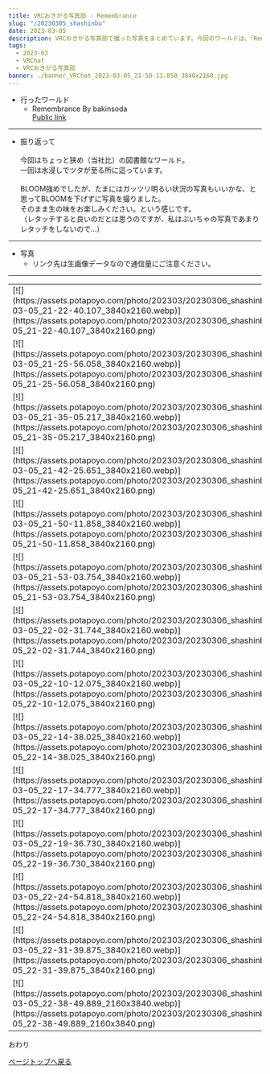 ---
title: VRCおきがる写真部 - Remembrance
slug: "/20230305_shashinbu"
date: 2023-03-05
description: VRCおきがる写真部で撮った写真をまとめています。今回のワールドは、「Remembrance」
tags:
  - 2023-03
  - VRChat
  - VRCおきがる写真部
banner: ./banner_VRChat_2023-03-05_21-50-11.858_3840x2160.jpg
---

+ 行ったワールド
  + Remembrance By bakinsoda\
   [Public link](https://vrchat.com/home/launch?worldId=wrld_d2e12a21-4c33-4c63-9fe0-f0c17ee4b0fe)

------------------------------

+ 振り返って\
\
今回はちょっと狭め（当社比）の図書館なワールド。\
一回は水浸しでツタが至る所に這っています。\
\
BLOOM強めでしたが、たまにはガッツリ明るい状況の写真もいいかな、と思ってBLOOMを下げずに写真を撮りました。\
そのまま生の味をお楽しみください。という感じです。\
（レタッチすると良いのだとは思うのですが、私はぶいちゃの写真であまりレタッチをしないので…）

------------------------------
+ 写真
  + リンク先は生画像データなので通信量にご注意ください。
------------------------------
<table>
  <tr>
    <td>
      [![](https://assets.potapoyo.com/photo/202303/20230306_shashinbu/thumb_VRChat_2023-03-05_21-22-40.107_3840x2160.webp)](https://assets.potapoyo.com/photo/202303/20230306_shashinbu/VRChat_2023-03-05_21-22-40.107_3840x2160.png)
    </td>
    <td>
      [![](https://assets.potapoyo.com/photo/202303/20230306_shashinbu/thumb_VRChat_2023-03-05_21-23-46.666_3840x2160.webp)](https://assets.potapoyo.com/photo/202303/20230306_shashinbu/VRChat_2023-03-05_21-23-46.666_3840x2160.png)
    </td>
  </tr>
  <tr>
    <td>
      [![](https://assets.potapoyo.com/photo/202303/20230306_shashinbu/thumb_VRChat_2023-03-05_21-25-56.058_3840x2160.webp)](https://assets.potapoyo.com/photo/202303/20230306_shashinbu/VRChat_2023-03-05_21-25-56.058_3840x2160.png)
    </td>
    <td>
      [![](https://assets.potapoyo.com/photo/202303/20230306_shashinbu/thumb_VRChat_2023-03-05_21-27-10.834_3840x2160.webp)](https://assets.potapoyo.com/photo/202303/20230306_shashinbu/VRChat_2023-03-05_21-27-10.834_3840x2160.png)
    </td>
  </tr>
  <tr>
    <td>
      [![](https://assets.potapoyo.com/photo/202303/20230306_shashinbu/thumb_VRChat_2023-03-05_21-35-05.217_3840x2160.webp)](https://assets.potapoyo.com/photo/202303/20230306_shashinbu/VRChat_2023-03-05_21-35-05.217_3840x2160.png)
    </td>
    <td>
      [![](https://assets.potapoyo.com/photo/202303/20230306_shashinbu/thumb_VRChat_2023-03-05_21-36-48.899_3840x2160.webp)](https://assets.potapoyo.com/photo/202303/20230306_shashinbu/VRChat_2023-03-05_21-36-48.899_3840x2160.png)
    </td>
  </tr>
  <tr>
    <td>
      [![](https://assets.potapoyo.com/photo/202303/20230306_shashinbu/thumb_VRChat_2023-03-05_21-42-25.651_3840x2160.webp)](https://assets.potapoyo.com/photo/202303/20230306_shashinbu/VRChat_2023-03-05_21-42-25.651_3840x2160.png)
    </td>
    <td>
      [![](https://assets.potapoyo.com/photo/202303/20230306_shashinbu/thumb_VRChat_2023-03-05_21-45-59.760_3840x2160.webp)](https://assets.potapoyo.com/photo/202303/20230306_shashinbu/VRChat_2023-03-05_21-45-59.760_3840x2160.png)
    </td>
  </tr>
  <tr>
    <td>
      [![](https://assets.potapoyo.com/photo/202303/20230306_shashinbu/thumb_VRChat_2023-03-05_21-50-11.858_3840x2160.webp)](https://assets.potapoyo.com/photo/202303/20230306_shashinbu/VRChat_2023-03-05_21-50-11.858_3840x2160.png)
    </td>
    <td>
      [![](https://assets.potapoyo.com/photo/202303/20230306_shashinbu/thumb_VRChat_2023-03-05_21-50-56.631_3840x2160.webp)](https://assets.potapoyo.com/photo/202303/20230306_shashinbu/VRChat_2023-03-05_21-50-56.631_3840x2160.png)
    </td>
  </tr>
  <tr>
    <td>
      [![](https://assets.potapoyo.com/photo/202303/20230306_shashinbu/thumb_VRChat_2023-03-05_21-53-03.754_3840x2160.webp)](https://assets.potapoyo.com/photo/202303/20230306_shashinbu/VRChat_2023-03-05_21-53-03.754_3840x2160.png)
    </td>
    <td>
      [![](https://assets.potapoyo.com/photo/202303/20230306_shashinbu/thumb_VRChat_2023-03-05_22-01-22.135_3840x2160.webp)](https://assets.potapoyo.com/photo/202303/20230306_shashinbu/VRChat_2023-03-05_22-01-22.135_3840x2160.png)
    </td>
  </tr>
  <tr>
    <td>
      [![](https://assets.potapoyo.com/photo/202303/20230306_shashinbu/thumb_VRChat_2023-03-05_22-02-31.744_3840x2160.webp)](https://assets.potapoyo.com/photo/202303/20230306_shashinbu/VRChat_2023-03-05_22-02-31.744_3840x2160.png)
    </td>
    <td>
      [![](https://assets.potapoyo.com/photo/202303/20230306_shashinbu/thumb_VRChat_2023-03-05_22-09-23.040_3840x2160.webp)](https://assets.potapoyo.com/photo/202303/20230306_shashinbu/VRChat_2023-03-05_22-09-23.040_3840x2160.png)
    </td>
  </tr>
  <tr>
    <td>
      [![](https://assets.potapoyo.com/photo/202303/20230306_shashinbu/thumb_VRChat_2023-03-05_22-10-12.075_3840x2160.webp)](https://assets.potapoyo.com/photo/202303/20230306_shashinbu/VRChat_2023-03-05_22-10-12.075_3840x2160.png)
    </td>
    <td>
      [![](https://assets.potapoyo.com/photo/202303/20230306_shashinbu/thumb_VRChat_2023-03-05_22-12-18.843_3840x2160.webp)](https://assets.potapoyo.com/photo/202303/20230306_shashinbu/VRChat_2023-03-05_22-12-18.843_3840x2160.png)
    </td>
  </tr>
  <tr>
    <td>
      [![](https://assets.potapoyo.com/photo/202303/20230306_shashinbu/thumb_VRChat_2023-03-05_22-14-38.025_3840x2160.webp)](https://assets.potapoyo.com/photo/202303/20230306_shashinbu/VRChat_2023-03-05_22-14-38.025_3840x2160.png)
    </td>
    <td>
      [![](https://assets.potapoyo.com/photo/202303/20230306_shashinbu/thumb_VRChat_2023-03-05_22-14-55.091_3840x2160.webp)](https://assets.potapoyo.com/photo/202303/20230306_shashinbu/VRChat_2023-03-05_22-14-55.091_3840x2160.png)
    </td>
  </tr>
  <tr>
    <td>
      [![](https://assets.potapoyo.com/photo/202303/20230306_shashinbu/thumb_VRChat_2023-03-05_22-17-34.777_3840x2160.webp)](https://assets.potapoyo.com/photo/202303/20230306_shashinbu/VRChat_2023-03-05_22-17-34.777_3840x2160.png)
    </td>
    <td>
      [![](https://assets.potapoyo.com/photo/202303/20230306_shashinbu/thumb_VRChat_2023-03-05_22-19-14.602_3840x2160.webp)](https://assets.potapoyo.com/photo/202303/20230306_shashinbu/VRChat_2023-03-05_22-19-14.602_3840x2160.png)
    </td>
  </tr>
  <tr>
    <td>
      [![](https://assets.potapoyo.com/photo/202303/20230306_shashinbu/thumb_VRChat_2023-03-05_22-19-36.730_3840x2160.webp)](https://assets.potapoyo.com/photo/202303/20230306_shashinbu/VRChat_2023-03-05_22-19-36.730_3840x2160.png)
    </td>
    <td>
      [![](https://assets.potapoyo.com/photo/202303/20230306_shashinbu/thumb_VRChat_2023-03-05_22-21-34.074_3840x2160.webp)](https://assets.potapoyo.com/photo/202303/20230306_shashinbu/VRChat_2023-03-05_22-21-34.074_3840x2160.png)
    </td>
  </tr>
  <tr>
    <td>
      [![](https://assets.potapoyo.com/photo/202303/20230306_shashinbu/thumb_VRChat_2023-03-05_22-24-54.818_3840x2160.webp)](https://assets.potapoyo.com/photo/202303/20230306_shashinbu/VRChat_2023-03-05_22-24-54.818_3840x2160.png)
    </td>
    <td>
      [![](https://assets.potapoyo.com/photo/202303/20230306_shashinbu/thumb_VRChat_2023-03-05_22-30-15.720_3840x2160.webp)](https://assets.potapoyo.com/photo/202303/20230306_shashinbu/VRChat_2023-03-05_22-30-15.720_3840x2160.png)
    </td>
  </tr>
  <tr>
    <td>
      [![](https://assets.potapoyo.com/photo/202303/20230306_shashinbu/thumb_VRChat_2023-03-05_22-31-39.875_3840x2160.webp)](https://assets.potapoyo.com/photo/202303/20230306_shashinbu/VRChat_2023-03-05_22-31-39.875_3840x2160.png)
    </td>
    <td>
      [![](https://assets.potapoyo.com/photo/202303/20230306_shashinbu/thumb_VRChat_2023-03-05_22-43-55.421_3840x2160.webp)](https://assets.potapoyo.com/photo/202303/20230306_shashinbu/VRChat_2023-03-05_22-43-55.421_3840x2160.png)
    </td>
  </tr>
  <tr>
    <td>
      [![](https://assets.potapoyo.com/photo/202303/20230306_shashinbu/thumb_VRChat_2023-03-05_22-38-49.889_2160x3840.webp)](https://assets.potapoyo.com/photo/202303/20230306_shashinbu/VRChat_2023-03-05_22-38-49.889_2160x3840.png)
    </td>
    <td>
      [![](https://assets.potapoyo.com/photo/202303/20230306_shashinbu/thumb_VRChat_2023-03-05_22-54-57.676_2160x3840.webp)](https://assets.potapoyo.com/photo/202303/20230306_shashinbu/VRChat_2023-03-05_22-54-57.676_2160x3840.png)
    </td>
  </tr>
</table>
おわり

<a href="#">ページトップへ戻る</a>